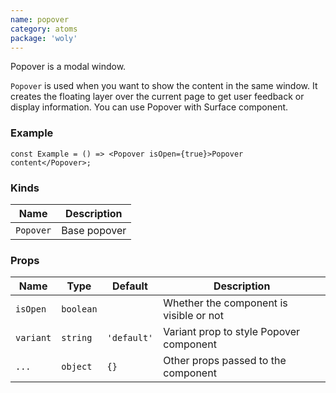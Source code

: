 ```yaml
---
name: popover
category: atoms
package: 'woly'
---
```



Popover is a modal window.

`Popover` is used when you want to show the content in the same window. It creates the floating layer over the current page to get user feedback or display information. You can use Popover with Surface component.

### Example

<PopoverExample />

```tsx
const Example = () => <Popover isOpen={true}>Popover content</Popover>;
```

### Kinds

| Name      | Description  |
| --------- | ------------ |
| `Popover` | Base popover |

### Props

| Name      | Type      | Default     | Description                             |
| --------- | --------- | ----------- | --------------------------------------- |
| `isOpen`  | `boolean` |             | Whether the component is visible or not |
| `variant` | `string`  | `'default'` | Variant prop to style Popover component |
| `...`     | `object`  | `{}`        | Other props passed to the component     |
